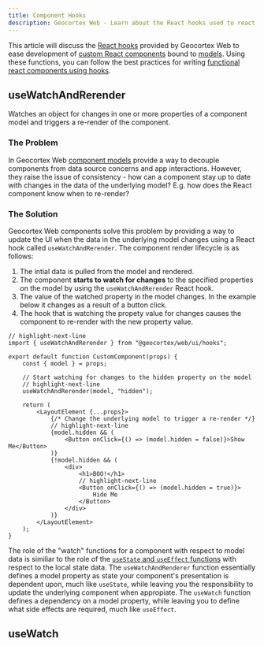 ```yaml
---
title: Component Hooks
description: Geocortex Web - Learn about the React hooks used to react to changes on a component's model
---
```


This article will discuss the [React hooks](https://reactjs.org/docs/hooks-intro.html) provided by Geocortex Web to ease development of [custom React components](implement-component-with-ui.mdx) bound to [models](implement-component-participate-app-config.mdx#consuming-the-configuration-in-the-component). Using these functions, you can follow the best practices for writing [functional react components using hooks](https://reactjs.org/docs/hooks-intro.html).

## useWatchAndRerender

Watches an object for changes in one or more properties of a component model and triggers a re-render of the component.

### The Problem

In Geocortex Web [component models](concepts-components-services.mdx#models) provide a way to decouple components from data source concerns and app interactions. However, they raise the issue of consistency - how can a component stay up to date with changes in the data of the underlying model? E.g. how does the React component know when to re-render?

### The Solution

Geocortex Web components solve this problem by providing a way to update the UI when the data in the underlying model changes using a React hook called `useWatchAndRerender`. The component render lifecycle is as follows:

1. The intial data is pulled from the model and rendered.
1. The component **starts to watch for changes** to the specified properties on the model by using the `useWatchAndRerender` React hook.
1. The value of the watched property in the model changes. In the example below it changes as a result of a button click.
1. The hook that is watching the propety value for changes causes the component to re-render with the new property value.

```tsx
// highlight-next-line
import { useWatchAndRerender } from "@geocortex/web/ui/hooks";

export default function CustomComponent(props) {
    const { model } = props;

    // Start watching for changes to the hidden property on the model
    // highlight-next-line
    useWatchAndRerender(model, "hidden");

    return (
        <LayoutElement {...props}>
            {/* Change the underlying model to trigger a re-render */}
            // highlight-next-line
            {model.hidden && (
                <Button onClick={() => (model.hidden = false)}>Show Me</Button>
            )}
            {!model.hidden && (
                <div>
                    <h1>BOO!</h1>
                    // highlight-next-line
                    <Button onClick={() => (model.hidden = true)}>
                        Hide Me
                    </Button>
                </div>
            )}
        </LayoutElement>
    );
}
```

The role of the "watch" functions for a component with respect to model data is similiar to the role of the [`useState` and `useEffect` functions](https://reactjs.org/docs/hooks-state.html) with respect to the local state data. The `useWatchAndRenderer` function essentially defines a model property as state your component's presentation is dependent upon, much like `useState`, while leaving you the responsibility to update the underlying component when appropiate. The `useWatch` function defines a dependency on a model property, while leaving you to define what side effects are required, much like `useEffect`.

## useWatch
